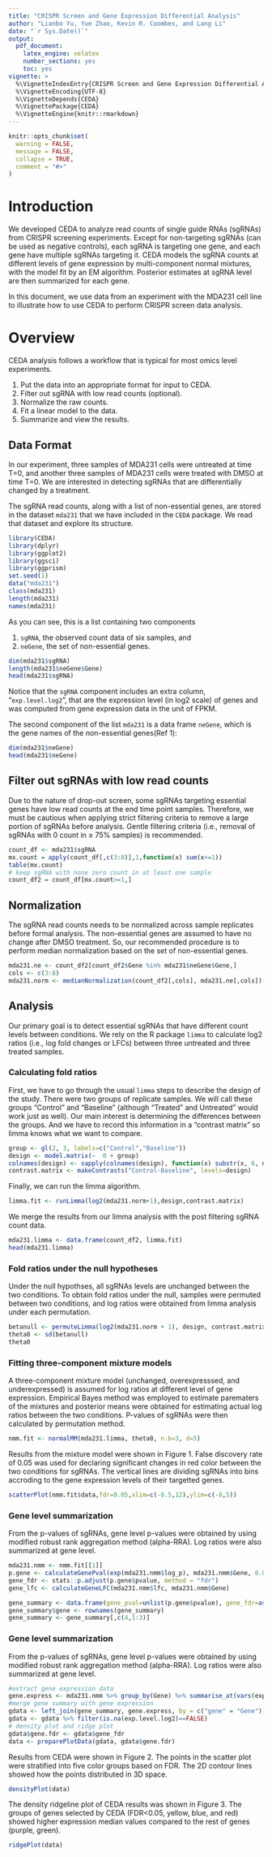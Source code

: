 ---
title: "CRISPR Screen and Gene Expression Differential Analysis"
author: "Lianbo Yu, Yue Zhao, Kevin R. Coombes, and Lang Li"
date: "`r Sys.Date()`"
output:
  pdf_document:
    latex_engine: xelatex
    number_sections: yes
    toc: yes
vignette: >
  %\VignetteIndexEntry{CRISPR Screen and Gene Expression Differential Analysis}
  %\VignetteEncoding{UTF-8}
  %\VignetteDepends{CEDA} 
  %\VignettePackage{CEDA} 
  %\VignetteEngine{knitr::rmarkdown}
---

```{r setup, include = FALSE}
knitr::opts_chunk$set(
  warning = FALSE,
  message = FALSE,
  collapse = TRUE,
  comment = "#>"
)
```


# Introduction
We developed CEDA to analyze read counts of single guide RNAs (sgRNAs) from CRISPR screening experiments. Except for non-targeting sgRNAs (can be used as negative controls), each sgRNA is targeting one gene, and each gene have multiple sgRNAs targeting it. CEDA models the sgRNA counts at different levels of gene expression by multi-component normal mixtures, with the model fit by an EM algorithm. Posterior estimates at sgRNA level are then summarized for each gene.

In this document, we use data from an experiment with the MDA231 cell line to illustrate how to use CEDA to perform CRISPR screen data analysis.

# Overview
CEDA analysis follows a workflow that is typical for most omics level experiments.

1. Put the data into an appropriate format for input to CEDA.
2. Filter out sgRNA with low read counts (optional).
3. Normalize the raw counts.
4. Fit a linear model to the data.
5. Summarize and view the results. 

## Data Format
In our experiment, three samples of MDA231 cells were untreated at time T=0,
and another three samples of MDA231 cells were treated with DMSO at time T=0.
We are interested in detecting sgRNAs that are differentially changed by a treatment. 

The sgRNA read counts, along with a list of non-essential genes, are stored 
in the dataset `mda231` that we have included in the `CEDA` package. We read that
dataset and explore its structure.
```{r data}
library(CEDA)
library(dplyr)
library(ggplot2)
library(ggsci)
library(ggprism)
set.seed(1)
data("mda231")
class(mda231)
length(mda231)
names(mda231)
```
As you can see, this is a list containing two components

1. `sgRNA`, the observed count data of six samples, and
2. `neGene`, the set of non-essential genes.

```{r sgRNA}
dim(mda231$sgRNA)
length(mda231$neGene$Gene)
head(mda231$sgRNA)
```
Notice that the `sgRNA` component includes an extra column, "`exp.level.log2`", that
are the expression level (in log2 scale) of genes and was computed from gene 
expression data in the unit of FPKM.

The second component of the list `mda231` is a data frame `neGene`, which is the gene names of the non-essential genes(Ref 1):
```{r neGene}
dim(mda231$neGene)
head(mda231$neGene)
```

## Filter out sgRNAs with low read counts
Due to the nature of drop-out screen, some sgRNAs targeting essential genes have low read counts at the end time point samples. Therefore, we must be cautious when applying strict filtering criteria to remove a large portion of sgRNAs before analysis. Gentle filtering criteria (i.e., removal of sgRNAs with 0 count in ≥ 75% samples) is recommended.
```{r filter}
count_df <- mda231$sgRNA
mx.count = apply(count_df[,c(3:8)],1,function(x) sum(x>=1))
table(mx.count)
# keep sgRNA with none zero count in at least one sample
count_df2 = count_df[mx.count>=1,]
```

## Normalization
The sgRNA read counts needs to be normalized across sample replicates before 
formal analysis. The non-essential genes are assumed to have no change after 
DMSO treatment. So, our recommended procedure is to perform median normalization
based on the set of non-essential genes.
```{r normalization}
mda231.ne <- count_df2[count_df2$Gene %in% mda231$neGene$Gene,]
cols <- c(3:8)
mda231.norm <- medianNormalization(count_df2[,cols], mda231.ne[,cols])[[2]]
```

## Analysis
Our primary goal is to detect essential sgRNAs that have different count levels 
between conditions. We rely on the R package `limma` to calculate log2 ratios (i.e., log fold changes or LFCs) between three untreated and three treated samples. 

### Calculating fold ratios
First, we have to go through the usual `limma` steps to describe the design of
the study. There were two groups of replicate samples. We will call these groups
"Control" and "Baseline" (although "Treated" and Untreated" would work just as well).
Our main interest is determining the differences between the groups. And we have to
record this information in a "contrast matrix" so limma knows what we want to compare.
```{r design}
group <- gl(2, 3, labels=c("Control","Baseline"))
design <- model.matrix(~  0 + group)
colnames(design) <- sapply(colnames(design), function(x) substr(x, 6, nchar(x)))
contrast.matrix <- makeContrasts("Control-Baseline", levels=design)
```
Finally, we can run the limma algorithm.
```{r limfit}
limma.fit <- runLimma(log2(mda231.norm+1),design,contrast.matrix)
```

We merge the results from our limma analysis with the post filtering sgRNA count data.
```{r merge}
mda231.limma <- data.frame(count_df2, limma.fit)
head(mda231.limma)
```

### Fold ratios under the null hypotheses
Under the null hypothses, all sgRNAs levels are unchanged between the
two conditions. To obtain fold ratios under the null, samples were 
permuted between two conditions, and log ratios were obtained from
limma analysis under each permutation.
```{r betanull}
betanull <- permuteLimma(log2(mda231.norm + 1), design, contrast.matrix, 10)
theta0 <- sd(betanull)
theta0
```

### Fitting three-component mixture models
A three-component mixture model (unchanged, overexpresssed, and underexpressed)
is assumed for log ratios at different level of gene expression. Empirical Bayes method was employed to estimate parematers of the mixtures and posterior means were obtained for estimating actual log ratios between the two conditions. P-values of sgRNAs were then calculated by permutation method.

```{r mm, results='hide'}
nmm.fit <- normalMM(mda231.limma, theta0, n.b=3, d=5)
```

Results from the mixture model were shown in Figure $1$. False 
discovery rate of $0.05$ was used for declaring significant changes in red
color between the two conditions for sgRNAs. The vertical lines are dividing sgRNAs into bins accroding to the gene expression levels of their targetted genes.

```{r fig1, fig.cap = "Log fold ratios of sgRNAs vs. gene expression level"}
scatterPlot(nmm.fit$data,fdr=0.05,xlim=c(-0.5,12),ylim=c(-8,5))
```

### Gene level summarization
From the p-values of sgRNAs, gene level p-values were obtained by using modified robust rank aggregation method (alpha-RRA). Log ratios were also summarized at gene level.
```{r pval}
mda231.nmm <- nmm.fit[[1]]
p.gene <- calculateGenePval(exp(mda231.nmm$log_p), mda231.nmm$Gene, 0.05, nperm=10)
gene_fdr <- stats::p.adjust(p.gene$pvalue, method = "fdr")
gene_lfc <- calculateGeneLFC(mda231.nmm$lfc, mda231.nmm$Gene)

gene_summary <- data.frame(gene_pval=unlist(p.gene$pvalue), gene_fdr=as.matrix(gene_fdr), gene_lfc = as.matrix(gene_lfc))
gene_summary$gene <- rownames(gene_summary)
gene_summary <- gene_summary[,c(4,1:3)]
```

### Gene level summarization
From the p-values of sgRNAs, gene level p-values were obtained by using modified robust rank aggregation method (alpha-RRA). Log ratios were also summarized at gene level.
```{r summary}
#extract gene expression data
gene.express <- mda231.nmm %>% group_by(Gene) %>% summarise_at(vars(exp.level.log2), max)
#merge gene summary with gene expression
gdata <- left_join(gene_summary, gene.express, by = c("gene" = "Gene"))
gdata <- gdata %>% filter(is.na(exp.level.log2)==FALSE)
# density plot and ridge plot
gdata$gene.fdr <- gdata$gene_fdr
data <- preparePlotData(gdata, gdata$gene.fdr)
```

Results from CEDA were shown in Figure $2$. The points in the scatter plot were stratified into five color groups based on FDR. The 2D contour lines showed how the points distributed in 3D space. 
```{r fig2, fig.cap = "2D density plot of gene log fold ratios vs. gene expression level for different FDR groups"}
densityPlot(data)
```

The density ridgeline plot of CEDA results was shown in Figure $3$. The groups of genes selected by CEDA (FDR<0.05, yellow, blue, and red) showed higher expression median values compared to the rest of genes (purple, green).
```{r fig3, fig.cap = "Ridge plot of gene expression for different FDR groups"}
ridgePlot(data)
```